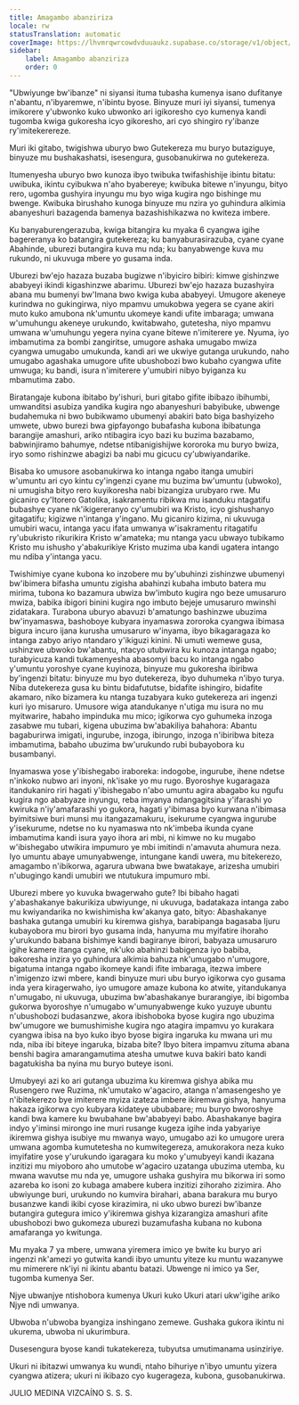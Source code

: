```yaml
---
title: Amagambo abanziriza
locale: rw
statusTranslation: automatic
coverImage: https://lhvmrqwrcowdvduuaukz.supabase.co/storage/v1/object/public/strapi-uploads/small_cover-educacion-fundamental.webp-2d51a7828a2b1309555be27f7e2a61a0.webp
sidebar:
    label: Amagambo abanziriza
    order: 0
---
```

"Ubwiyunge bw'ibanze" ni siyansi ituma tubasha kumenya isano dufitanye n'abantu, n'ibyaremwe, n'ibintu byose. Binyuze muri iyi siyansi, tumenya imikorere y'ubwonko kuko ubwonko ari igikoresho cyo kumenya kandi tugomba kwiga gukoresha icyo gikoresho, ari cyo shingiro ry'ibanze ry'imitekerereze.

Muri iki gitabo, twigishwa uburyo bwo Gutekereza mu buryo butaziguye, binyuze mu bushakashatsi, isesengura, gusobanukirwa no gutekereza.

Itumenyesha uburyo bwo kunoza ibyo twibuka twifashishije ibintu bitatu: uwibuka, ikintu cyibukwa n'aho byabereye; kwibuka bitewe n'inyungu, bityo rero, ugomba gushyira inyungu mu byo wiga kugira ngo bishinge mu bwenge. Kwibuka birushaho kunoga binyuze mu nzira yo guhindura alkimia abanyeshuri bazagenda bamenya bazashishikazwa no kwiteza imbere.

Ku banyaburengerazuba, kwiga bitangira ku myaka 6 cyangwa igihe bagereranya ko batangira gutekereza; ku banyaburasirazuba, cyane cyane Abahinde, uburezi butangira kuva mu nda; ku banyabwenge kuva mu rukundo, ni ukuvuga mbere yo gusama inda.

Uburezi bw'ejo hazaza buzaba bugizwe n'ibyiciro bibiri: kimwe gishinzwe ababyeyi ikindi kigashinzwe abarimu. Uburezi bw'ejo hazaza buzashyira abana mu bumenyi bw'Imana bwo kwiga kuba ababyeyi. Umugore akeneye kurindwa no gukingirwa, niyo mpamvu umukobwa yegera se cyane akiri muto kuko amubona nk'umuntu ukomeye kandi ufite imbaraga; umwana w'umuhungu akeneye urukundo, kwitabwaho, gutetesha, niyo mpamvu umwana w'umuhungu yegera nyina cyane bitewe n'imiterere ye. Nyuma, iyo imbamutima za bombi zangiritse, umugore ashaka umugabo mwiza cyangwa umugabo umukunda, kandi ari we ukwiye gutanga urukundo, naho umugabo agashaka umugore ufite ubushobozi bwo kubaho cyangwa ufite umwuga; ku bandi, isura n'imiterere y'umubiri nibyo byiganza ku mbamutima zabo.

Biratangaje kubona ibitabo by'ishuri, buri gitabo gifite ibibazo ibihumbi, umwanditsi asubiza yandika kugira ngo abanyeshuri babyibuke, ubwenge budahemuka ni bwo bubikwamo ubumenyi abakiri bato biga bashyizeho umwete, ubwo burezi bwa gipfayongo bubafasha kubona ibibatunga barangije amashuri, ariko ntibagira icyo bazi ku buzima bazabamo, babwinjiramo bahumye, ndetse ntibanigishijwe kororoka mu buryo bwiza, iryo somo rishinzwe abagizi ba nabi mu gicucu cy'ubwiyandarike.

Bisaba ko umusore asobanukirwa ko intanga ngabo itanga umubiri w'umuntu ari cyo kintu cy'ingenzi cyane mu buzima bw'umuntu (ubwoko), ni umugisha bityo rero kuyikoresha nabi bizangiza urubyaro rwe. Mu gicaniro cy'Itorero Gatolika, isakramentu ribikwa mu isanduku ntagatifu bubashye cyane nk'ikigereranyo cy'umubiri wa Kristo, icyo gishushanyo gitagatifu; kigizwe n'intanga y'ingano. Mu gicaniro kizima, ni ukuvuga umubiri wacu, intanga yacu ifata umwanya w'isakramentu ritagatifu ry'ubukristo rikurikira Kristo w'amateka; mu ntanga yacu ubwayo tubikamo Kristo mu ishusho y'abakurikiye Kristo muzima uba kandi ugatera intango mu ndiba y'intanga yacu.

Twishimiye cyane kubona ko inzobere mu by'ubuhinzi zishinzwe ubumenyi bw'ibimera bifasha umuntu zigisha abahinzi kubaha imbuto batera mu mirima, tubona ko bazamura ubwiza bw'imbuto kugira ngo beze umusaruro mwiza, babika ibigori binini kugira ngo imbuto bejeje umusaruro mwinshi zidatakara. Turabona uburyo abavuzi b'amatungo bashinzwe ubuzima bw'inyamaswa, bashoboye kubyara inyamaswa zororoka cyangwa ibimasa bigura incuro ijana kurusha umusaruro w'inyama, ibyo bikagaragaza ko intanga zabyo ariyo ntandaro y'ikiguzi kinini. Ni umuti wemewe gusa, ushinzwe ubwoko bw'abantu, ntacyo utubwira ku kunoza intanga ngabo; turabyicuza kandi tukamenyesha abasomyi bacu ko intanga ngabo y'umuntu yoroshye cyane kuyinoza, binyuze mu gukoresha ibiribwa by'ingenzi bitatu: binyuze mu byo dutekereza, ibyo duhumeka n'ibyo turya. Niba dutekereza gusa ku bintu bidafututse, bidafite ishingiro, bidafite akamaro, niko bizamera ku ntanga tuzabyara kuko gutekereza ari ingenzi kuri iyo misaruro. Umusore wiga atandukanye n'utiga mu isura no mu myitwarire, habaho impinduka mu mico; igikorwa cyo guhumeka inzoga zasabwe mu tubari, kigena ubuzima bw'abakiliya bahahora: Abantu bagaburirwa imigati, ingurube, inzoga, ibirungo, inzoga n'ibiribwa biteza imbamutima, babaho ubuzima bw'urukundo rubi bubayobora ku busambanyi.

Inyamaswa yose y'ibishegabo iraboreka: indogobe, ingurube, ihene ndetse n'inkoko nubwo ari inyoni, nk'isake yo mu rugo. Byoroshye kugaragaza itandukaniro riri hagati y'ibishegabo n'abo umuntu agira abagabo ku ngufu kugira ngo ababyaze inyungu, reba imyanya ndangagitsina y'ifarashi yo kwiruka n'iy'amafarashi yo gukora, hagati y'ibimasa byo kurwana n'ibimasa byimitsiwe buri munsi mu itangazamakuru, isekurume cyangwa ingurube y'isekurume, ndetse no ku nyamaswa nto nk'imbeba ikunda cyane imbamutima kandi isura yayo ihora ari mbi, ni kimwe no ku mugabo w'ibishegabo utwikira impumuro ye mbi imitindi n'amavuta ahumura neza. Iyo umuntu abaye umunyabwenge, intungane kandi uwera, mu bitekerezo, amagambo n'ibikorwa, agarura ubwana bwe bwatakaye, arizesha umubiri n'ubugingo kandi umubiri we ntutukura impumuro mbi.

Uburezi mbere yo kuvuka bwagerwaho gute? Ibi bibaho hagati y'abashakanye bakurikiza ubwiyunge, ni ukuvuga, badatakaza intanga zabo mu kwiyandarika no kwishimisha kw'akanya gato, bityo: Abashakanye bashaka gutanga umubiri ku kiremwa gishya, barabipanga bagasaba Ijuru kubayobora mu birori byo gusama inda, hanyuma mu myifatire ihoraho y'urukundo babana bishimye kandi bagiranye ibirori, babyaza umusaruro igihe kamere itanga cyane, nk'uko abahinzi babigenza iyo babiba, bakoresha inzira yo guhindura alkimia bahuza nk'umugabo n'umugore, bigatuma intanga ngabo ikomeye kandi ifite imbaraga, itezwa imbere n'imigenzo izwi mbere, kandi binyuze muri ubu buryo igikorwa cyo gusama inda yera kiragerwaho, iyo umugore amaze kubona ko atwite, yitandukanya n'umugabo, ni ukuvuga, ubuzima bw'abashakanye burarangiye, ibi bigomba gukorwa byoroshye n'umugabo w'umunyabwenge kuko yuzuye ubuntu n'ubushobozi budasanzwe, akora ibishoboka byose kugira ngo ubuzima bw'umugore we bumushimishe kugira ngo atagira impamvu yo kurakara cyangwa ibisa na byo kuko ibyo byose bigira ingaruka ku mwana uri mu nda, niba ibi biteye ingaruka, bizaba bite? Ibyo bitera impamvu zituma abana benshi bagira amarangamutima atesha umutwe kuva bakiri bato kandi bagatukisha ba nyina mu buryo buteye isoni.

Umubyeyi azi ko ari gutanga ubuzima ku kiremwa gishya abika mu Rusengero rwe Ruzima, nk'umutako w'agaciro, atanga n'amasengesho ye n'ibitekerezo bye imiterere myiza izateza imbere ikiremwa gishya, hanyuma hakaza igikorwa cyo kubyara kidateye ububabare; mu buryo bworoshye kandi bwa kamere ku bwubahane bw'ababyeyi babo. Abashakanye bagira indyo y'iminsi mirongo ine muri rusange kugeza igihe inda yabyariye ikiremwa gishya isubiye mu mwanya wayo, umugabo azi ko umugore urera umwana agomba kumutetesha no kumwitegereza, amukorakora neza kuko imyifatire yose y'urukundo igaragara ku moko y'umubyeyi kandi ikazana inzitizi mu miyoboro aho umutobe w'agaciro uzatanga ubuzima utemba, ku mwana wavutse mu nda ye, umugore ushaka gushyira mu bikorwa iri somo azareba ko isoni zo kubaga amabere kubera inzitizi zihoraho zizimira. Aho ubwiyunge buri, urukundo no kumvira birahari, abana barakura mu buryo busanzwe kandi ikibi cyose kirazimira, ni uko ubwo burezi bw'ibanze butangira gutegura imico y'ikiremwa gishya kizarangiza amashuri afite ubushobozi bwo gukomeza uburezi buzamufasha kubana no kubona amafaranga yo kwitunga.

Mu myaka 7 ya mbere, umwana yiremera imico ye bwite ku buryo ari ingenzi nk'amezi yo gutwita kandi ibyo umuntu yiteze ku muntu wazanywe mu mimerere nk'iyi ni ikintu abantu batazi. Ubwenge ni imico ya Ser, tugomba kumenya Ser.

Njye ubwanjye ntishobora kumenya Ukuri kuko Ukuri atari ukw'igihe ariko Njye ndi umwanya.

Ubwoba n'ubwoba byangiza inshingano zemewe. Gushaka gukora ikintu ni ukurema, ubwoba ni ukurimbura.

Dusesengura byose kandi tukatekereza, tubyutsa umutimanama usinziriye.

Ukuri ni ibitazwi umwanya ku wundi, ntaho bihuriye n'ibyo umuntu yizera cyangwa atizera; ukuri ni ikibazo cyo kugerageza, kubona, gusobanukirwa.

JULIO MEDINA VIZCAÍNO
S. S. S.

